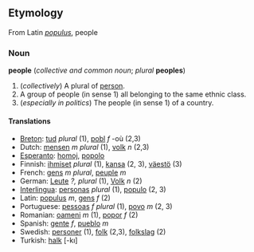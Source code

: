 ==Etymology==
From Latin ''[[populus]]'', people

=== Noun ===
'''people''' (''collective and common noun''; ''plural'' '''peoples''')

#(''collectively'') A plural of [[person]].
#A group of people (in sense 1) all belonging to the same ethnic class.
#(''especially in politics'') The people (in sense 1) of a country.

==== Translations ====
*[[Breton]]: [[tud]] ''plural'' (1), [[pobl]] ''f'' -où (2,3)
*Dutch: [[mensen]] ''m plural'' (1), [[volk]] ''n'' (2,3)
*[[Esperanto]]: [[homoj]], [[popolo]]
*Finnish: [[ihmiset]] ''plural'' (1), [[kansa]] (2, 3), [[väestö]] (3)
*French: [[gens]] ''m plural'', [[peuple]] ''m''
*German: [[Leute]] ''?, plural'' (1), [[Volk]] ''n'' (2)
*[[Interlingua]]: [[persona]]s ''plural'' (1), [[populo]] (2, 3)
*Latin: [[populus]] ''m'', [[gens]] ''f'' (2)
*Portuguese: [[pessoa]]s ''f'' ''plural'' (1), [[povo]] ''m'' (2, 3)
*Romanian: [[oameni]] ''m'' (1), [[popor]] ''f'' (2)
*Spanish: [[gente]] ''f'', [[pueblo]] ''m''
*Swedish: [[personer]] (1), [[folk]] (2,3), [[folkslag]] (2) 
*Turkish: [[halk]] [-kı]